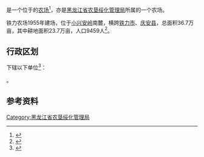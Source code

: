 {{中国乡级行政区|23/07/81/500/000
|行政区全称           = {{PAGENAMEBASE}}
|上级行政区           = [[黑龙江省农垦绥化管理局|黑龙江省农垦绥化管理局]]
}}

'''{{PAGENAMEBASE}}'''是一个位于{{PRC admin/fullname|23/07/81/500/000|3}}的[[农场|农场]]<ref>{{PRC admin/ref sgc|{{PRC admin/parent|23/07/81/500/000}}}}</ref>，亦是[[黑龙江省农垦绥化管理局|黑龙江省农垦绥化管理局]]所属的一个农场。

铁力农场1955年建场，位于[[小兴安岭|小兴安岭]]南麓，横跨[[铁力市|铁力市]]、[[庆安县|庆安县]]，总面积36.7万亩，其中耕地面积23.7万亩，人口9459人<ref>{{cite web |title=铁力农场 |url=http://zw.chinabdh.com/tlfarm/index.jhtml |website=黑龙江省农垦总局}}</ref>。

== 行政区划 ==
{{PAGENAMEBASE}}下辖以下单位<ref>{{PRC admin/ref sgc|23/07/81/500/000}}</ref>：

{{PRC admin/children|23/07/81/500/000}}。

== 参考资料 ==
{{reflist}}

{{黑龙江行政区划小作品}}
{{PRC admin/navcat|23/07/81/500/000}}
{{黑龙江省农垦总局}}

[[Category:黑龙江省农垦绥化管理局|Category:黑龙江省农垦绥化管理局]]